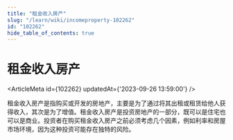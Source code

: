 ```yaml
---
title: "租金收入房产"
slug: "/learn/wiki/incomeproperty-102262"
id: "102262"
hide_table_of_contents: true
---
```



# 租金收入房产

<ArticleMeta id={102262} updatedAt={'2023-09-26 13:59:00'} />
<div className='border-solid border-b border-t-0 my-4 border-[var(--ifm-color-gray-300)]' />

租金收入房产是指购买或开发的房地产，主要是为了通过将其出租或租赁给他人获得收入，其次是为了增值。租金收入房产是投资房地产的一部分，既可以是住宅也可以是商业。投资者在购买租金收入房产之前必须考虑几个因素，例如利率和房屋市场环境，因为这种投资可能存在独特的风险。

